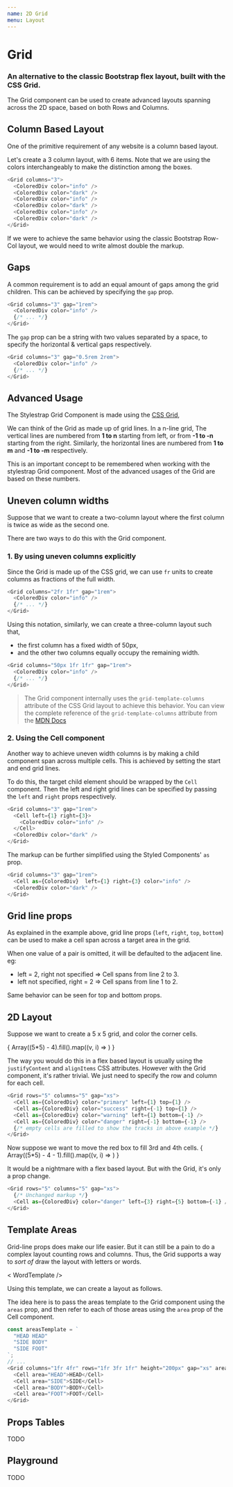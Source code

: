 ```yaml
---
name: 2D Grid
menu: Layout
---
```



# Grid
### An alternative to the classic Bootstrap flex layout, built with the CSS Grid.

The Grid component can be used to create advanced layouts spanning across the 2D
space, based on both Rows and Columns.

## Column Based Layout

One of the primitive requirement of any website is a column based layout.

Let's create a 3 column layout, with 6 items. Note that we are
using the colors interchangeably to make the distinction among the boxes.

<Preview>
  <Grid columns="3">
    <ColoredDiv color="info" />
    <ColoredDiv color="dark" />
    <ColoredDiv color="info" />
    <ColoredDiv color="dark" />
    <ColoredDiv color="info" />
    <ColoredDiv color="dark" />
  </Grid>
</Preview>

```typescript jsx
<Grid columns="3">
  <ColoredDiv color="info" />
  <ColoredDiv color="dark" />
  <ColoredDiv color="info" />
  <ColoredDiv color="dark" />
  <ColoredDiv color="info" />
  <ColoredDiv color="dark" />
</Grid>
```
If we were to achieve the same behavior using the classic Bootstrap Row-Col
layout, we would need to write almost double the markup.

## Gaps

A common requirement is to add an equal amount of gaps among the
grid children. This can be achieved by specifying the `gap` prop.

<Preview>
  <Grid columns="3" gap="0.5rem">
    <ColoredDiv color="info" />
    <ColoredDiv color="dark" />
    <ColoredDiv color="info" />
    <ColoredDiv color="dark" />
    <ColoredDiv color="info" />
    <ColoredDiv color="dark" />
  </Grid>
</Preview>

```typescript jsx
<Grid columns="3" gap="1rem">
  <ColoredDiv color="info" />
  {/* ... */}
</Grid>
```

The `gap` prop can be a string with two values separated by a space,
to specify the horizontal & vertical gaps respectively.

<Preview>
  <Grid columns="3" gap="0.5rem 2rem">
    <ColoredDiv color="info" />
    <ColoredDiv color="dark" />
    <ColoredDiv color="info" />
    <ColoredDiv color="dark" />
    <ColoredDiv color="info" />
    <ColoredDiv color="dark" />
  </Grid>
</Preview>

```typescript jsx
<Grid columns="3" gap="0.5rem 2rem">
  <ColoredDiv color="info" />
  {/* ... */}
</Grid>
```

## Advanced Usage
The Stylestrap Grid Component is made using the [CSS Grid](https://developer.mozilla.org/en-US/docs/Web/CSS/CSS_Grid_Layout),

We can think of the Grid as made up of grid lines. In a n-line grid, The vertical lines are numbered
from **1 to n** starting from left, or from **-1 to -n** starting from the right.
Similarly, the horizontal lines are numbered from **1 to m** and **-1 to -m** respectively.

This is an important concept to be remembered when working with the stylestrap Grid component.
Most of the advanced usages of the Grid are based on these numbers.

<Preview>
  <GridLines />
</Preview>

## Uneven column widths
Suppose that we want to create a two-column layout where the first
column is twice as wide as the second one.

There are two ways to do this with the Grid component.

### 1. By using uneven columns explicitly
Since the Grid is made up of the CSS grid, we can use `fr` units to
create columns as fractions of the full width.

<Preview>
  <Grid columns="2fr 1fr" gap="0.5rem">
    <ColoredDiv color="info" />
    <ColoredDiv color="dark" />
    <ColoredDiv color="dark" />
    <ColoredDiv color="info" />
  </Grid>
</Preview>

```typescript jsx
<Grid columns="2fr 1fr" gap="1rem">
  <ColoredDiv color="info" />
  {/* ... */}
</Grid>
```

Using this notation, similarly, we can create a three-column layout such that,
* the first column has a fixed width of 50px,
* and the other two columns equally occupy the remaining width.

<Preview>
  <Grid columns="50px 1fr 1fr" gap="0.5rem">
    <ColoredDiv color="info" />
    <ColoredDiv color="dark" />
    <ColoredDiv color="info" />
  </Grid>
</Preview>

```typescript jsx
<Grid columns="50px 1fr 1fr" gap="1rem">
  <ColoredDiv color="info" />
  {/* ... */}
</Grid>
```

> The Grid component internally uses the `grid-template-columns` attribute of the
CSS Grid layout to achieve this behavior. You can view the complete reference of the `grid-template-columns`
attribute from the [MDN Docs](https://developer.mozilla.org/en-US/docs/Web/CSS/grid-template-columns)

### 2. Using the Cell component
Another way to achieve uneven width columns is by making a child component
span across multiple cells. This is achieved by setting the start and end grid lines.

To do this, the target child element should be wrapped by the `Cell` component.
Then the left and right grid lines can be specified by passing the `left` and `right` props respectively.

<Preview>
  <Grid columns="3" gap="0.5rem">
    <Cell as={ColoredDiv} left={1} right={3} color="info" />
    <ColoredDiv color="dark" />
  </Grid>
</Preview>

```typescript jsx
<Grid columns="3" gap="1rem">
  <Cell left={1} right={3}>
    <ColoredDiv color="info" />
  </Cell>
  <ColoredDiv color="dark" />
</Grid>
```

The markup can be further simplified using the Styled Components' `as` prop.

```typescript jsx
<Grid columns="3" gap="1rem">
  <Cell as={ColoredDiv}  left={1} right={3} color="info" />
  <ColoredDiv color="dark" />
</Grid>
```

## Grid line props
As explained in the example above, grid line props (`left`, `right`, `top`, `bottom`)
can be used to make a cell span across a target area in the grid.

When one value of a pair is omitted, it will be defaulted to the adjacent line. eg:
* left = 2, right not specified => Cell spans from line 2 to 3.
* left not specified, right = 2 => Cell spans from line 1 to 2.

Same behavior can be seen for top and bottom props.

## 2D Layout
Suppose we want to create a 5 x 5 grid, and color the corner cells.

<Preview>
  <Grid rows="5" columns="5" gap="xs">
    <Cell as={ColoredDiv} color="primary" left={1} top={1} />
    <Cell as={ColoredDiv} color="success" right={-1} top={1} />
    <Cell as={ColoredDiv} color="warning" left={1} bottom={-1} />
    <Cell as={ColoredDiv} color="danger" right={-1} bottom={-1} />
    { Array((5*5) - 4).fill().map((v, i) => <Cell key={i} as={ColoredDiv} color="#eee" height="50px" />) }
  </Grid>
</Preview>

The way you would do this in a flex based layout is usually using the `justifyContent` and `alignItems`
CSS attributes. However with the Grid component, it's rather trivial. We just need to specify
the row and column for each cell.

```typescript jsx
<Grid rows="5" columns="5" gap="xs">
  <Cell as={ColoredDiv} color="primary" left={1} top={1} />
  <Cell as={ColoredDiv} color="success" right={-1} top={1} />
  <Cell as={ColoredDiv} color="warning" left={1} bottom={-1} />
  <Cell as={ColoredDiv} color="danger" right={-1} bottom={-1} />
  {/* empty cells are filled to show the tracks in above example */}
</Grid>
```
Now suppose we want to move the red box to fill 3rd and 4th cells.
<Preview>
  <Grid rows="5" columns="5" gap="xs">
    <Cell as={ColoredDiv} color="primary" left={1} top={1} />
    <Cell as={ColoredDiv} color="success" right={-1} top={1} />
    <Cell as={ColoredDiv} color="warning" left={1} bottom={-1} />
    <Cell as={ColoredDiv} color="danger" left={-4} right={-2} bottom={-1} />
    { Array((5*5) - 4 - 1).fill().map((v, i) => <Cell key={i} as={ColoredDiv} color="#eee" height="50px" />) }
  </Grid>
</Preview>

It would be a nightmare with a flex based layout. But with the Grid, it's
only a prop change.

```typescript jsx
<Grid rows="5" columns="5" gap="xs">
  {/* Unchanged markup */}
  <Cell as={ColoredDiv} color="danger" left={3} right={5} bottom={-1} />
</Grid>
```

## Template Areas
Grid-line props does make our life easier. But it can still be a pain to do a complex
layout counting rows and columns. Thus, the Grid supports a way to _sort of_ draw the
layout with letters or words.

< WordTemplate />

Using this template, we can create a layout as follows.

<Preview>
  <GridArea />
</Preview>

The idea here is to pass the areas template to the Grid component using the `areas` prop,
and then refer to each of those areas using the `area` prop of the Cell component.

```typescript jsx
const areasTemplate = `
  "HEAD HEAD"
  "SIDE BODY"
  "SIDE FOOT"
`;
// ...
<Grid columns="1fr 4fr" rows="1fr 3fr 1fr" height="200px" gap="xs" areas={areasTemplate}>
  <Cell area="HEAD">HEAD</Cell>
  <Cell area="SIDE">SIDE</Cell>
  <Cell area="BODY">BODY</Cell>
  <Cell area="FOOT">FOOT</Cell>
</Grid>
```

## Props Tables
TODO

## Playground
TODO